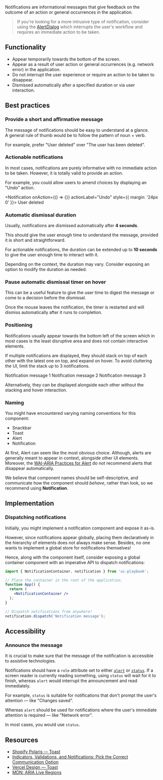 
<article>

<Title>
  Notification
</Title>

Notifications are informational messages that give feedback on the outcome of an action or general occurrences in the application.

<div className="center">
  <Notification />
</div>

> If you're looking for a more intrusive type of notification, consider using the [AlertDialog](https://www.w3.org/TR/wai-aria-practices-1.2/#alertdialog) which interrupts the user's workflow and requires an immediate action to be taken.

</article>

<article>

## Functionality

- Appear temporarily towards the bottom of the screen.
- Appear as a result of user action or general occurrences (e.g. network error) in the application.
- Do not interrupt the user experience or require an action to be taken to disappear.
- Dismissed automatically after a specified duration or via user interaction.

</article>

<article>

## Best practices

### Provide a short and affirmative message

The message of notifications should be easy to understand at a glance. <br />
A general rule of thumb would be to follow the pattern of noun + verb.

For example, prefer "User deleted" over "The user has been deleted".

### Actionable notifications

In most cases, notifications are purely informative with no immediate action to be taken.
However, it is totally valid to provide an action.

For example, you could allow users to amend choices by displaying an "Undo" action.

<Notification onAction={() => {}} actionLabel="Undo" style={{ margin: '24px 0' }}>
  User deleted
</Notification>

### Automatic dismissal duration

Usually, notifications are dismissed automatically after <strong>4 seconds</strong>.

This should give the user enough time to understand the message, provided it is short and straightforward.

For actionable notifications, the duration can be extended up to <strong>10 seconds</strong> to give the user enough time to interact with it.

Depending on the context, the duration may vary. Consider exposing an option to modify the duration as needed.

### Pause automatic dismissal timer on hover

This can be a useful feature to give the user time to digest the message or come to a decision before the dismissal.

Once the mouse leaves the notification, the timer is restarted and will dismiss automatically after it runs to completion.

### Positioning

Notifications usually appear towards the bottom left of the screen which in most cases is the least disruptive area and does not contain interactive elements.

If multiple notifications are displayed, they should stack on top of each other with the latest one on top, and expand on hover.
To avoid cluttering the UI, limit the stack up to 3 notifications.

<NotificationContainer>
  <Notification>Notification message 1</Notification>
  <Notification>Notification message 2</Notification>
  <Notification>Notification message 3</Notification>
</NotificationContainer>

Alternatively, they can be displayed alongside each other without the stacking and hover interaction.

### Naming

You might have encountered varying naming conventions for this component:

- Snackbar
- Toast
- Alert
- Notification

At first, Alert can seem like the most obvious choice.
Although, alerts are generally meant to appear in context, alongside other UI elements.
Moreover, the [WAI-ARIA Practices for Alert](https://www.w3.org/TR/wai-aria-practices/#alert) do not recommend alerts that disappear automatically.

We believe that component names should be self-descriptive, and communicate how the component should _behave_, rather than look, so we recommend using <strong>Notification</strong>.

</article>

<article>

## Implementation

### Dispatching notifications

Initially, you might implement a notification component and expose it as-is.

However, since notifications appear globally, placing them declaratively in the hierarchy of elements does not always make sense.
Besides, no one wants to implement a global store for notifications themselves!

Hence, along with the component itself, consider exposing a global container component with an imperative API to dispatch notifications:

```jsx
import { NotificationContainer, notification } from 'ui-playbook';

// Place the container in the root of the application.
function App() {
  return (
    <NotificationContainer />
  );
}

// Dispatch notifications from anywhere!
notification.dispatch('Notification message');
```

</article>

<article>

## Accessibility

### Announce the message

It is crucial to make sure that the message of the notification is accessible to assistive technologies.

Notifications should have a `role` attribute set to either [`alert`](https://developer.mozilla.org/en-US/docs/Web/Accessibility/ARIA/ARIA_Techniques/Using_the_alert_role) or [`status`](https://developer.mozilla.org/en-US/docs/Web/Accessibility/ARIA/ARIA_Techniques/Using_the_status_role).
If a screen reader is currently reading something, using `status` will wait for it to finish, whereas `alert` would interrupt the announcement and read immediately.

For example, `status` is suitable for notifications that don't prompt the user's attention — like "Changes saved".

Whereas `alert` should be used for notifications where the user's immediate attention is required — like "Network error".

In most cases, you would use `status`.

</article>

<article>

## Resources

- [Shopify Polaris — Toast](https://polaris.shopify.com/components/feedback-indicators/toast)
- [Indicators, Validations, and Notifications: Pick the Correct Communication Option](https://www.nngroup.com/articles/indicators-validations-notifications/)
- [Vercel Design — Toast](https://vercel.com/design/toast)
- [MDN: ARIA Live Regions](https://developer.mozilla.org/en-US/docs/Web/Accessibility/ARIA/ARIA_Live_Regions)

</article>
